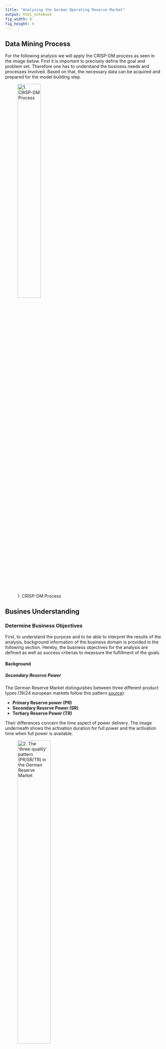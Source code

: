 ```yaml
---
title: "Analyzing the German Operating Reserve Market"
output: html_notebook
fig_width: 6 
fig_height: 4
---
```





## Data Mining Process

For the following analysis we will apply the CRISP-DM process as seen in the image below. First it is important to precisely define the goal and problem set. Therefore one has to understand the business needs and processes involved. Based on that, the necessary data can be acquired and prepared for the model building step.


![1. CRISP-DM Process](/Users/Timo/Documents/Studium/2.\ Master/Masterarbeit/\[3\]_Ausarbeitung/LaTex/GER_version/1_graphics/crisp_dm.png){ width=42% }


## Busines Understanding

### Determine Business Objectives

First, to understand the purpose and to be able to interpret the results of the analysis, background information of the business domain is provided in the following section. Hereby, the business objectives for the analysis are defined as well as success criterias to meassure the fulfillment of the goals.

#### Background


##### Secondary Reserve Power

The German Reserve Market distinguishes between three different product types (19/24 european markets follow this pattern [source](http://www.strommarkttreffen.org/2016-1-22-Ocker-German-Secondary-Balancing-Power-Market.pdf.pdf)):

- **Primary Reserve power (PR)**
- **Secondary Reserve Power (SR)**
- **Tertiary Reserve Power (TR)**

Their differences concern the time aspect of power delivery. The image underneath shows the activation duration for full power and the activation time when full power is available. 


![2. The 'three-quality' pattern (PR/SR/TR) in the German Reserve Market](/Users/Timo/Documents/Studium/2.\ Master/Masterarbeit/\[3\]_Ausarbeitung/LaTex/GER_version/1_graphics/rl_timeline.png){ width=50% }

The focus of this analysis lies on the Secondary Reserve Power since its activation time is reasonable for common energy suppliers. The market for SR is also the biggest. 




##### German Reserve Market

Along with the ... law in 2009 the four german TSOs joined and control the German Reserve Market. Their duty for transparency led to the plattform [regelleistung.net](https://www.regelleistung.net). There all data around the reserve market is published. Also the auction results of the SR. Those auctions are held weeklys from monday till wednesday. The offers account for one week (monday till sunday) and are divided in main period and sub period as well as negative and positive SR. An offer consists of a power price, a work price and the offered SR (negative or positive and its amount in MW). 




##### Scenario: Facility 



#### Objective

The overall aim is to give a more precise estimation for the call probability of working prices of the secondary reserve power. Those probabilities can be used as an input paramter for an optimization algorithm which controlls the energy purchasing and selling flow in both primary energy market and reserve energy market. By now the optimal working prices are set to exceed the contribution margin.


#### Success Criterias




### Assess situation

Satus Quo, Resources, Requirements, Assumptions, Constraints, Terminology







### Determine Data mining Goals

Goals, success criterias









### Data Understanding

Next, we will focus on the understanding of the data. As mentioned previously, the main source is the transparent internet platform [regelleistung.net](https://www.regelleistung.net)

#### Collect Data

A R package exists `rmarketcrawlR` accessable via [github](https://github.com/wagnertimo/rmarketcrawlR) which allows crawiling the platform. It also provides additional functions to approximate minutely secondary reserve calls and hence calculate marginal work prices. 
To get started with the package use `devtools` and its `ìnstall_github()` function.

```r
library(devtools)
install_github("wagnertimo/rmarketcrawlR")
```

##### Example Data of 2016

Than you are able to activate the library and aquire the secondary reserve powerd data. We will focus on the year 2016 and get the results of the auctions, the 15 minute reserve calls and the 4 seconds reserve needs. The values rely to the *Netzregelverbund* , a composition of the four german TSOs. After all the data is crawled from the internet, the marginal work prices can be computed by approximating minutely reserve calls.

```r
# Activate the package in the workspace
library(rmarketcrawlR)

# Set logging true to be able to comprehend the steps or errors
setLogging(TRUE)

# Get the data of 2016 for operating needs, calls and auctions of secondary reserve power from the Netzregelverbund
needs.2016 = getReserveNeeds('01.01.2016', '31.01.2016')
calls.2016 = getReserveCalls('01.01.2016', '31.01.2016', '6', 'SRL')
auctions.2016 = getReserveAuctions('01.01.2016', '31.01.2016', '2')

# Calculate the marginal work prices for 2016 with 2 cores --> This step takes a while
mwp.2016 = getMarginalWorkPrices(needs.2016, calls.2016, auctions.2016, numCores = 2)
```


> For further information about the  `rmarketcrawlR` package read the `README.md` and the documentation.

##### The complete Data Set of the Analysis

This analaysis will be based on the data of the years from 2011 till 2016 (`2011-07-01 00:00:00 CEST` till `2016-12-31 23:59:00 CET`). These are 5 and a half years of data. The commands below will crawl for the observations. Pre-processing operations to prepare the raw data for analysis is described in the sections below.

```r
# Get raw input data
needs.2016 = getReserveNeeds('01.01.2016', '31.12.2016')
calls.2016 = getReserveCalls('01.01.2016', '31.12.2016', '6', 'SRL')
auctions.2016 = getReserveAuctions('01.01.2016', '31.12.2016', '2')

needs.2015 = getReserveNeeds('01.01.2015', '31.12.2015')
calls.2015 = getReserveCalls('01.01.2015', '31.12.2015', '6', 'SRL')
auctions.2015 = getReserveAuctions('01.01.2015', '31.12.2015', '2')

needs.2014 = getReserveNeeds('01.01.2014', '31.12.2014')
calls.2014 = getReserveCalls('01.01.2014', '31.12.2014', '6', 'SRL')
auctions.2014 = getReserveAuctions('01.01.2014', '31.12.2014', '2')


needs.2013 = getReserveNeeds('01.01.2013', '31.12.2013')
calls.2013 = getReserveCalls('01.01.2013', '31.12.2013', '6', 'SRL')
auctions.2013 = getReserveAuctions('01.01.2013', '31.12.2013', '2')


needs.2012 = getReserveNeeds('01.01.2012', '31.12.2012')
calls.2012 = getReserveCalls('01.01.2012', '31.12.2012', '6', 'SRL')
auctions.2012 = getReserveAuctions('01.01.2012', '31.12.2012', '2')


needs.2011 = getReserveNeeds('01.07.2011', '31.12.2011')
calls.2011 = getReserveCalls('01.07.2011', '31.12.2011', '6', 'SRL')
auctions.2011 = getReserveAuctions('01.07.2011', '31.12.2011', '2')

```



#### Describe Data

##### Data Sets and Features


**WHY NETZREGELVERBUND DATA???**

##### Outliers and Missing values

Before we can use the collected raw data for pre-processing it to calculate the marginal work prices and other computations based on that, the data must be cleaned. It is neccessary to handle missing data and outliers. Both has been encountered. Outliers were identified for the operative reserve needs in 2011 and 2012 (data.frames `needs.2011` and `needs.2012`). Those oultliers are characterized by continuous zero values over a longer period of observations. This radical change of reserve power needs is interpreted as an outlier (perhaps a meassuring error).

On the other hand there are some missing values for operative reserve needs in 2012 (data.frame `needs.2012`) and the operative reserve calls in 2011, 2012 and 2013 (data.frames `calls.2011`, `calls.2012` and `calls.2013`). The operative needs values in 2012 show *NaN* values for a few specific dates. Also some reserve calls (negative and positive) of the *Netzregelverbund* are missing in 2011, 2012, and 2013.

All those data.frames have to be pre-processed and cleaned. The procedures are described in the next sections.

> If you want to achieve the same analysis results, it is important to follow these steps since this is the data base of all calculations. It is also important to mention that without treating those outliers and missing (or NaN) values, the `getMarginalWorkPrices()` or `getOneMinuteCalls()` will not work with the compromised data sets.



##### Zero values for operative reserve needs

By investigating the operative reserve needs for 2011 and 2012 there have been outliers detected. There is a constant row of zero values for the reserve needs (in MW) starting at `2011-07-26 11:06:40` till `2011-07-26 12:03:32` (with an exceptional value of *-1221.1385* at `2011-07-26 12:03:00`). This zero row is preceeded and followed by negative reserve needs around the thousand MW area. There are also zeros in 2012 for `2012-08-07 10:19:48` till  (excluding) `2012-08-07 11:33:12`. The abrupt decline and long holding of those zero rows indicates outliers (both sources https://www.transnetbw.de/de/strommarkt/systemdienstleistungen/regelenergie-bedarf-und-abruf#srlbedarf2011 and http://www.50hertz.com/de/Maerkte/Regelenergie/Regelenergie-Downloadbereich show outliers).


```r

# function to get the zero outliers
checkForZeroOutliers <- function(df) {
  # Cut the 4sec data in 15 minute blocks to count 0 values for all blocks
  df$cuttedTime <- cut(df$DateTime, breaks = paste("15", "min", sep = " "))
  df$cuttedTime <- as.POSIXct(df$cuttedTime, tz = "Europe/Berlin")
  # Create a variable to mark a zero MW value
  df$count <- ifelse(needs.2011$MW == 0, 1,0)
  
  # Count the zero markers by summing for every 15min block
  r <- df %>%
    group_by(cuttedTime) %>%
    summarise(n= sum(count)) %>%
    filter(n == 225)
  
  return(r)
}


zeroCounts <- checkForZeroOutliers(needs.2011)
head(zeroCounts)

# Output:
#            cuttedTime     n
# 1 2011-07-26 11:15:00   225
# 2 2011-07-26 11:30:00   225
# 3 2011-07-26 11:45:00   225

zeroCounts <- checkForZeroOutliers(needs.2012)
head(zeroCounts)
#            cuttedTime     n
# 1 2012-08-07 10:30:00   225
# 2 2012-08-07 10:45:00   225
# 3 2012-08-07 11:00:00   225
# 4 2012-08-07 11:15:00   225
```

To replace or impute those zero values we could simply take the data of the (two) year before on `2010-07-26` (`2012-08-07`). I will show the replacement procedure for the data of 2011. Therefore we will compare  some statistics with the observations of an hour before and after the outliers. 

```r

# Get oprative reserve needs of the year before
n.2010 = getReserveNeeds('26.07.2010', '26.07.2010')

n.2011.hour.before <- needs.2011[needs.2011$DateTime >= as.POSIXct("2011-07-26 10:00:00") & needs.2011$DateTime < as.POSIXct("2011-07-26 11:00:00"),]
n.2011.hour.after <- needs.2011[needs.2011$DateTime >= as.POSIXct("2011-07-26 12:00:00") & needs.2011$DateTime < as.POSIXct("2011-07-26 13:00:00"),]
n.2010.hour.at <- n.2010[n.2010$DateTime >= as.POSIXct("2010-07-26 11:06:40") & n.2010$DateTime < as.POSIXct("2010-07-26 12:03:32"),]

summary(n.2011.hour.before$MW)
#    Min. 1st Qu.  Median    Mean 3rd Qu.    Max. 
# -1578.1  -961.5  -753.8  -795.6  -600.0  -270.6 
   
summary(n.2011.hour.after$MW)
#    Min. 1st Qu.  Median    Mean 3rd Qu.    Max. 
# -1597.5 -1154.6  -910.7  -881.0  -697.7     0.0 

summary(n.2010.hour.at$MW)
#     Min.  1st Qu.   Median     Mean  3rd Qu.     Max. 
# -1859.19  -284.38   -72.02  -139.44    60.17   379.32  

```

The statistics show that the distribution is quite different. The mean and median is lower. There are also positive reserve needs in 2010. To gain a better insight of the distribution, we will plot the data with the outliers and then with the replaced 2010 data. The figure in the code snippet below shows the outliers.

```r
# hour before and after the hour with the zero values
n.2011.hour <- needs.2011[needs.2011$DateTime >= as.POSIXct("2011-07-26 10:00:00") & needs.2011$DateTime < as.POSIXct("2011-07-26 13:00:00"),]

# Plot the outliers in context of the hour before and after
library(ggplot2)
ggplot(data = n.2011.hour, aes(x=DateTime, y = MW)) +
  geom_line() +
  labs(title="Zero Outliers For Opreative Reserve Needs on 2011-07-26")
```

Now it is time to fit in the 2010 data.

```r
# Replace the zero values with the data of the same time period in 2010
n.2011.hour[n.2011.hour$DateTime >= as.POSIXct("2011-07-26 11:06:40") & n.2011.hour$DateTime < as.POSIXct("2011-07-26 12:03:32"),]$MW <- n.2010[n.2010$DateTime >= as.POSIXct("2010-07-26 11:06:40") & n.2010$DateTime < as.POSIXct("2010-07-26 12:03:32"),]$MW

# Plot the replaced data
ggplot(data = n.2011.hour, aes(x=DateTime, y = MW)) +
  geom_line() +
  labs(title="Replaced Zero Outliers With Opreative Reserve Needs of 2010")
```

At the begining there is a spike from around *-1000* to *-300* and then the 2010 data falls back to around *-1800*. This indicates some turbulances. One could argue and try to make this transition more smoothly. So we will modify the data a bit to smooth the extreme values and to get closer to the statistics (see in the section above) of the hours before and after. 

```r
# Replace the zero values with the data of the same time period in 2010
n10 <- n.2010[n.2010$DateTime >= as.POSIXct("2010-07-26 11:06:40") & n.2010$DateTime < as.POSIXct("2010-07-26 12:03:32"),]
n10$MW <- ifelse(n10$MW >= -1200, n10$MW - 400, n10$MW + 400)
summary(n10$MW)


n.2011.hour[n.2011.hour$DateTime >= as.POSIXct("2011-07-26 11:06:40") & n.2011.hour$DateTime < as.POSIXct("2011-07-26 12:03:32"),]$MW <- n10$MW

# Plot the modified replacing data
ggplot(data = n.2011.hour, aes(x=DateTime, y = MW)) +
  geom_line() +
  labs(title="Replaced Zero Outliers With Modified Operative Reserve Needs of 2010")
```

This looks quite smooth. It captures the uptrend and downtrend at around `11:30:00` and also the unique spike at the begining. The whole series lies below zero. Now we will replace those values with the original data set of the operative reserve needs in 2011 (`needs.2011`).


```r

# Replace the 0 data (outliers) in the 2011 data set with the values of 2010
needs.2011[needs.2011$DateTime >= as.POSIXct("2011-07-26 11:06:40") & needs.2011$DateTime < as.POSIXct("2011-07-26 12:03:32"),]$MW <- n10$MW

# Sanity check that outliers are removed
head(checkForZeroOutliers(needs.2011))
# 0 rows
```

The same was done with the data of 2012. The graphic below shows the fitted *hole*. The data of 2010 was modified by reversing its order (such that it followed the uptrend) and adding 400 MW.

![Replacing zero outliers values for 2017-08-07](zero_07_08.png){ width=100% }



##### NaN values for operative reserve needs in 2012

Both sources https://www.transnetbw.de/de/strommarkt/systemdienstleistungen/regelenergie-bedarf-und-abruf#srlbedarf2011 and http://www.50hertz.com/de/Maerkte/Regelenergie/Regelenergie-Downloadbereich show NaN values on the dates `2012-07-04` `2012-07-05` `2012-07-06` and `2012-07-07`.

```r
nans <- filter(needs.2012, MW == "NaN")
unans <- unique(format(nans$DateTime, "%Y-%m-%d"))
unans
# "2012-07-04" "2012-07-05" "2012-07-06" "2012-07-07"

# Side Note:
# Time periods for the NaN values
#
# "2012-07-04 21:45:04 CEST" - "2012-07-04 21:50:36 CEST"
# "2012-07-05 21:45:08 CEST" - "2012-07-05 22:01:12 CEST"
# "2012-07-06 21:45:04 CEST" - "2012-07-06 21:52:12 CEST"
# "2012-07-07 21:45:04 CEST" - "2012-07-07 21:50:52 CEST"

```


Next we will look at the data with the NaN values for one (`2012-07-05`) of the four dates. This shows the approach how the rest will be replaced with the data of the year 2010. The data of 2011 is not taken, since this could bias the analysis as it is part of the whole data set. Optional, some values will be adjusted to fit more smoothly into the time series. Therefore we will visualize the time series data with a few values before and after the NaN values depending on the range of the NaN values.
```r
# Get the needed data of 2010
n.2010 <- getReserveNeeds("04.07.2010","07.07.2010")
# set the date, e.g. 2012-07-05
date <- 2 
# get the time period of the NaN values
mini <- min(nans[format(nans$DateTime, "%Y-%m-%d") == as.Date(unans[date]), "DateTime"])
maxi <- max(nans[format(nans$DateTime, "%Y-%m-%d") == as.Date(unans[date]), "DateTime"])

mi <- mini - (maxi - mini) # get the date for a few minutes before
ma <- maxi + (maxi - mini) # get the date for a few minutes after


# get the data a few minutes (range of max and min) before and after the NaN values
n <- needs.2012[needs.2012$DateTime >= mi & needs.2012$DateTime <= ma,]

```


Now let us plot the time series data with the NaN *hole* which has to be filled with the data of 2010.
```r
# plot the data with the NaN hole
ggplot(data = n, aes(x=DateTime, y = MW)) +
  geom_line() +
  labs(title = paste("NaN Values For Operative Reserve Needs on ", unans[date], sep=""))

```

The next step is to get the data of 2010 and replace the NaN values.
```r
# get the dates of the last year
miny <- seq(mini, length=2, by="-2 years")[2]
maxy <- seq(maxi, length=2, by="-2 years")[2]
# get the data of the last year
nr <- n.2010[n.2010$DateTime >= miny & n.2010$DateTime <= maxy,]

# replace the NaN values with that of the last year
n[n$DateTime >= mini & n$DateTime <= maxi,]$MW <- nr$MW
```


Again, the plot with the replaced data gives us an insight on how well the data fits into the time series.
```r
# plot the data with the filled hole
ggplot(data = n, aes(x=DateTime, y = MW)) +
  geom_line() +
  labs(title = paste("Replaced NaN Values For Operative Reserve Needs on ", unans[date], sep=""))
```

Here, the data in 2010 seems to be a bit low and the transitions at the end is a bit too steep. Hence, we will adjust those values by adding a constant value of 200 MW.
```r
# Optional!!
# Modify and adjust the replacing values
nr$MW <- nr$MW + 200

# replace the adjusted values with that of the last year
n[n$DateTime >= mini & n$DateTime <= maxi,]$MW <- nr$MW
```


This time the data fits more smoothly. There is still a steep ascent of reserve needs at the begining and end, but this is acceptable.
```r
# plot the data with the filled hole
ggplot(data = n, aes(x=DateTime, y = MW)) +
  geom_line() +
  labs(title = paste("Adjusted Replace Values For Operative Reserve Needs on ", unans[date], sep=""))
```

If the modification is enough, the data (`nr` data.frame holds the replacing values) can be replaced for the *original* operative needs data set of 2012.
```r
# replace NaN VALUES OF the original data set needs.2012
needs.2012[needs.2012$DateTime >= mini & needs.2012$DateTime <= maxi,]$MW <- nr$MW
```

The following graphs show the respective replacement for the other three dates. There were also some adjustment made:

- For `2012-07-04`: `nr$MW = nr$MW - 900`
- For `2012-07-06`: `nr$MW = ifelse(nr$MW < -1250, nr$MW + 800, nr$MW + 300)`
- For `2012-07-07`: `nr$MW = nr$MW + 1200`

![Replacing NaN values for 2017-07-04](nan_04.png){ width=100% }

![Replacing NaN values for 2017-07-06](nan_06.png){ width=100% }

![Replacing NaN values for 2017-07-07](nan_07.png){ width=100% }




##### Missing Values for operative reserve calls

Missing values occur for 15 minute calls of negative and positive SR of the *Netzregelverbund* in 2013, 2012 and 2011:

- **2013:** There are 37 observations in 2013 with missing values. This is around 0.11%. The main date is `2013-12-04`. At `15:45` till the end of the day values for negative and positive SR calls are missing. Then there are four other days (`2013-04-03`, `2013-06-04`, `2013-09-18` and `2013-12-07`) with one observation each.

- **2012:** There are 38 observations in 2012 with missing values. This is around 0.11%. The main dates are `2012-02-26` and `2012-10-27`. with missing values for negative and positive SR calls in the evening and morning hours. Then there are two other days (`2012-08-05`, `2012-09-09`) with one observation each.

- **2011:** There are 235 observations in 2011 (only half the year, starting from `2011-07-01`) with missing values. This is around 1.33%. The dates are too much to list them.



```r
# FOR 2013
nrow(calls.2013[is.na(calls.2013$neg_MW), ])
# [1] 37 --> ca. 0.11%
calls.2013[is.na(calls.2013$neg_MW), "DateTime"]
# [1] "2013-04-03 19:00:00 CEST" "2013-06-04 15:00:00 CEST"
# [3] "2013-09-18 08:30:00 CEST" "2013-12-04 15:45:00 CET" 
# [5] "2013-12-04 16:00:00 CET"  "2013-12-04 16:15:00 CET" 
# [7] "2013-12-04 16:30:00 CET"  "2013-12-04 16:45:00 CET" 
# [9] "2013-12-04 17:00:00 CET"  "2013-12-04 17:15:00 CET" 
# [11] "2013-12-04 17:30:00 CET"  "2013-12-04 17:45:00 CET" 
# [13] "2013-12-04 18:00:00 CET"  "2013-12-04 18:15:00 CET" 
# [15] "2013-12-04 18:30:00 CET"  "2013-12-04 18:45:00 CET" 
# [17] "2013-12-04 19:00:00 CET"  "2013-12-04 19:15:00 CET" 
# [19] "2013-12-04 19:30:00 CET"  "2013-12-04 19:45:00 CET" 
# [21] "2013-12-04 20:00:00 CET"  "2013-12-04 20:15:00 CET" 
# [23] "2013-12-04 20:30:00 CET"  "2013-12-04 20:45:00 CET" 
# [25] "2013-12-04 21:00:00 CET"  "2013-12-04 21:15:00 CET" 
# [27] "2013-12-04 21:30:00 CET"  "2013-12-04 21:45:00 CET" 
# [29] "2013-12-04 22:00:00 CET"  "2013-12-04 22:15:00 CET" 
# [31] "2013-12-04 22:30:00 CET"  "2013-12-04 22:45:00 CET" 
# [33] "2013-12-04 23:00:00 CET"  "2013-12-04 23:15:00 CET" 
# [35] "2013-12-04 23:30:00 CET"  "2013-12-04 23:45:00 CET" 
# [37] "2013-12-07 20:00:00 CET"

# FOR 2012
nrow(calls.2012[is.na(calls.2012$neg_MW), ])
# [1] 38 --> ca. 0.11%
calls.2012[is.na(calls.2012$neg_MW), "DateTime"]
# [1] "2012-02-26 20:30:00 CET"  "2012-02-26 20:45:00 CET" 
# [3] "2012-02-26 21:00:00 CET"  "2012-02-26 21:15:00 CET" 
# [5] "2012-02-26 21:30:00 CET"  "2012-02-26 21:45:00 CET" 
# [7] "2012-02-26 22:00:00 CET"  "2012-02-26 22:15:00 CET" 
# [9] "2012-02-26 22:30:00 CET"  "2012-02-26 22:45:00 CET" 
# [11] "2012-02-26 23:00:00 CET"  "2012-02-26 23:15:00 CET" 
# [13] "2012-02-26 23:30:00 CET"  "2012-02-26 23:45:00 CET" 
# [15] "2012-08-05 00:00:00 CEST" "2012-09-09 00:00:00 CEST"
# [17] "2012-10-27 00:00:00 CEST" "2012-10-27 00:15:00 CEST"
# [19] "2012-10-27 00:30:00 CEST" "2012-10-27 00:45:00 CEST"
# [21] "2012-10-27 01:00:00 CEST" "2012-10-27 01:15:00 CEST"
# [23] "2012-10-27 01:30:00 CEST" "2012-10-27 01:45:00 CEST"
# [25] "2012-10-27 02:00:00 CEST" "2012-10-27 02:15:00 CEST"
# [27] "2012-10-27 02:30:00 CEST" "2012-10-27 02:45:00 CEST"
# [29] "2012-10-27 03:00:00 CEST" "2012-10-27 03:15:00 CEST"
# [31] "2012-10-27 03:30:00 CEST" "2012-10-27 03:45:00 CEST"
# [33] "2012-10-27 04:00:00 CEST" "2012-10-27 04:15:00 CEST"
# [35] "2012-10-27 04:30:00 CEST" "2012-10-27 04:45:00 CEST"
# [37] "2012-10-27 05:00:00 CEST" "2012-10-27 05:15:00 CEST"

# FOR 2011
nrow(calls.2011[is.na(calls.2011$neg_MW), ])
# [1] 235 --> ca. 1.33%
calls.2011[is.na(calls.2011$neg_MW), "DateTime"]
# (..)

```


**Impute Missing Values**

For time series analysis on such a data set, it is not appropriate to leave them out. The amount of proportion is quite less, but nevertheless it is better to approximate the missing values. There would be three different approaches:

- **Use the data of other years:** Since there is no intersection with the missing dates, it is possible to impute the missing values with the values of the year before. Only problem is that for 2011 (also for february 2012) no data of 2010 (february 2011) is available. Another option would be to take an average of the *future* data of the years after.
- **Use reserve needs:** It is also possible to use the 4sec reserve needs which are also used for the minutely approximation of the calls.
- **Use the data of the TSOs:** On the given date of missing values, some TSO show SR call data. So one approach would be to sum up those observations and use it to impute the missing values for the *Netzregelverbund*. 


We will go for the latter. Taking the reserve needs would cause a big deviation, since the needs and actual calls differ remarkably. Averaging future years would lead to misinterpretations. Using TSO data seems natural because the summation of the four yield into the *Netzregelverbund* variable. It is also noticed that only one (only for 2011 at `2011-10-30 23:00:00` for one hour 3 TSO lack with data) TSO has missing values for the dates of interest which should keep the error and a possible bias small. This leaves the question how to impute the missing value of that TSO. A simple approach would be to take the value of the day before. This is possible because the first observation has no missing value(`2011-07-01`). The code sample below imputes the data for the already downloaded `data.frames` `calls.2013` `calls.2012` and `calls.2011`.

```r
# Use the call data of the 4 TSOs to impute the missing values of the calls (Netzregelverbund) in 2013, 2012 and 2011

# Load the TSO data
# 50Hz (4)
calls.2013.4 = getReserveCalls('01.01.2013', '31.12.2013', '4', 'SRL')
calls.2012.4 = getReserveCalls('01.01.2012', '31.12.2012', '4', 'SRL')
calls.2011.4 = getReserveCalls('01.07.2011', '31.12.2011', '4', 'SRL')
# TenneT (2)
calls.2013.2 = getReserveCalls('01.01.2013', '31.12.2013', '2', 'SRL')
calls.2012.2 = getReserveCalls('01.01.2012', '31.12.2012', '2', 'SRL')
calls.2011.2 = getReserveCalls('01.07.2011', '31.12.2011', '2', 'SRL')
# Amprion (3)
calls.2013.3 = getReserveCalls('01.01.2013', '31.12.2013', '3', 'SRL')
calls.2012.3 = getReserveCalls('01.01.2012', '31.12.2012', '3', 'SRL')
calls.2011.3 = getReserveCalls('01.07.2011', '31.12.2011', '3', 'SRL')
# TransnetBW (1)
calls.2013.1 = getReserveCalls('01.01.2013', '31.12.2013', '1', 'SRL')
calls.2012.1 = getReserveCalls('01.01.2012', '31.12.2012', '1', 'SRL')
calls.2011.1 = getReserveCalls('01.07.2011', '31.12.2011', '1', 'SRL')

tso.list.2013 <- list(calls.2013.1,calls.2013.2,calls.2013.3,calls.2013.4)
tso.list.2012 <- list(calls.2012.1,calls.2012.2,calls.2012.3,calls.2012.4)
tso.list.2011 <- list(calls.2011.1,calls.2011.2,calls.2011.3,calls.2011.4)

#
# Impute missing calls with TSO data
#
imputed.calls.2013 <- imputeMissingCallsWithTSO(calls.2013, tso.list.2013)
imputed.calls.2012 <- imputeMissingCallsWithTSO(calls.2012, tso.list.2012)
imputed.calls.2011 <- imputeMissingCallsWithTSO(calls.2011, tso.list.2011)

# Sanity check that no NA are left
imputed.calls.2013[is.na(imputed.calls.2013$neg_MW), ]
imputed.calls.2012[is.na(imputed.calls.2012$neg_MW), ]
imputed.calls.2011[is.na(imputed.calls.2011$neg_MW), ]

```
> Further references in the analysis to `calls.2013` `calls.2012` and `calls.2011` contain the imputed data sets.




##### Approximation of minutely calls




##### Calculation of marginal work prices and call probabilities






#### Explore Data

##### Auctions Data

Firstly, we will investigate the auction results for the SR in 2016. Since we are interested in the work prices, we are going to plot the average work price bid for each week seperated by main and sub period as well as negative and positive SR.

```r
# filter by direction
# and get the average of the work price offers
auctions.2016 %>%
  group_by_(.dots = c("date_from", "Direction")) %>%
  summarise(avg = mean(work_price)) %>%
  ggplot(aes(x = date_from, y = avg, colour = Direction)) + 
        geom_line()

```



##### Marginal Work Prices

```r
# Calculate the marginal work prices from the preprocessed raw input data (see sections above)
mwp.2016 = getMarginalWorkPrices(needs.2016, calls.2016, auctions.2016, numCores = 2)
mwp.2015 = getMarginalWorkPrices(needs.2015, calls.2015, auctions.2015, numCores = 2)
mwp.2014 = getMarginalWorkPrices(needs.2014, calls.2014, auctions.2014, numCores = 2)
mwp.2013 = getMarginalWorkPrices(needs.2013, calls.2013, auctions.2013, numCores = 2)
mwp.2012 = getMarginalWorkPrices(needs.2012, calls.2012, auctions.2012, numCores = 2)
mwp.2011 = getMarginalWorkPrices(needs.2011, calls.2011, auctions.2011, numCores = 2)

```

```r
ggplot(data = data.pos, aes(x=marginal_work_price)) +
  geom_histogram(aes(y = (..count..)/sum(..count..)), breaks = seq(0, 100, 1),
                 col="green",
                 fill="green",
                 alpha = .5) +
  labs(title="Histogram for Marginal Work Prices with positive Reserve Power in 2016") +
  labs(x="Marginal Work Price", y="Count")

```







